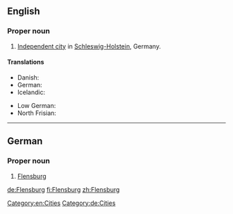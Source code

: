 ==English==
{{wikipedia}}

===Proper noun===
{{en-proper noun}}

# [[independent city#English|Independent city]] in [[Schleswig-Holstein]], Germany.

====Translations====
{{trans-top|city}}
* Danish: {{t|da|Flensborg}}
* German: {{t+|de|Flensburg|n}}
* Icelandic: {{t|is|Flensborg|f}}
{{trans-mid}}
* Low German: {{t|nds|Flensborg}}
* North Frisian: {{t|frr|Flansborj}}
{{trans-bottom}}

[[Category:en:Cities]]
----

==German==
{{wikipedia|lang=de}}

===Proper noun===
{{de-proper noun|n|Flensburg|gen2=Flensburgs}}

# [[Flensburg#English|Flensburg]]

[[Category:de:Cities]]

[[de:Flensburg]]
[[fi:Flensburg]]
[[zh:Flensburg]]